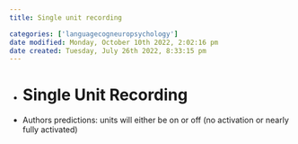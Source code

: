 ```yaml
---
title: Single unit recording

categories: ['languagecogneuropsychology']
date modified: Monday, October 10th 2022, 2:02:16 pm
date created: Tuesday, July 26th 2022, 8:33:15 pm
---
```


- # Single Unit Recording
- Authors predictions: units will either be on or off (no activation or nearly fully activated)

